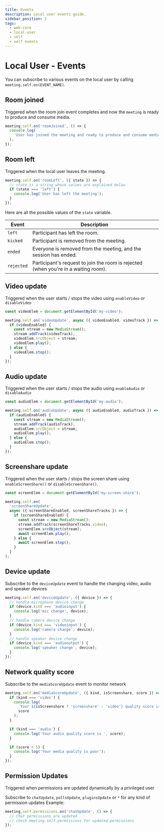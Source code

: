 ```yaml
---
title: Events
description: Local user events guide.
sidebar_position: 2
tags:
  - web-core
  - local-user
  - self
  - self events
---
```


# Local User - Events

You can subscribe to various events on the local user by calling
`meeting.self.on(EVENT_NAME)`.

## Room joined

Triggered when the room join event completes and now the `meeting` is ready to
produce and consume media.

```ts
meeting.self.on('roomJoined', () => {
  console.log(
    'User has joined the meeting and ready to produce and consume media'
  );
});
```

## Room left

Triggered when the local user leaves the meeting.

```js
meeting.self.on('roomLeft', ({ state }) => {
  // state is a string whose values are explained below
  if (state === 'left') {
    console.log('User has left the meeting');
  }
});
```

Here are all the possible values of the `state` variable.

| Event      | Description                                                                         |
| ---------- | ----------------------------------------------------------------------------------- |
| `left`     | Participant has left the room.                                                      |
| `kicked`   | Participant is removed from the meeting.                                            |
| `ended`    | Everyone is removed from the meeting, and the session has ended.                    |
| `rejected` | Participant's request to join the room is rejected (when you're in a waiting room). |

## Video update

Triggered when the user starts / stops the video using `enableVideo` or
`disableVideo`

```ts
const videoElem = document.getElementById('my-video');

meeting.self.on('videoUpdate', async ({ videoEnabled, videoTrack }) => {
  if (videoEnabled) {
    const stream = new MediaStream();
    stream.addTrack(videoTrack);
    videoElem.srcObject = stream;
    videoElem.play();
  } else {
    videoElem.stop();
  }
});
```

## Audio update

Triggered when the user starts / stops the audio using `enableAudio` or
`disableAudio`

```ts
const audioElem = document.getElementById('my-audio');

meeting.self.on('audioUpdate', async ({ audioEnabled, audioTrack }) => {
  if (audioEnabled) {
    const stream = new MediaStream();
    stream.addTrack(audioTrack);
    audioElem.srcObject = stream;
    audioElem.play();
  } else {
    audioElem.stop();
  }
});
```

## Screenshare update

Triggered when the user starts / stops the screen share using
`enableScreenShare()` or `disableScreenShare()`.

```ts
const screenElem = document.getElementById('my-screen-share');

meeting.self.on(
  'screenShareUpdate',
  async ({ screenShareEnabled, screenShareTracks }) => {
    if (screenShareEnabled) {
      const stream = new MediaStream();
      stream.addTrack(screenShareTracks.video);
      screenElem.srcObject(stream);
      await screenElem.play();
    } else {
      await screenElem.stop();
    }
  }
);
```

## Device update

Subscribe to the `deviceUpdate` event to handle the changing video, audio and
speaker devices

```ts
meeting.self.on('deviceUpdate', ({ device }) => {
  // handle microphone device change
  if (device.kind === 'audioinput') {
    console.log('mic change', device);
  }
  // handle camera device change
  if (device.kind === 'videoinput') {
    console.log('camera change', device);
  }
  // handle speaker device change
  if (device.kind === 'audiooutput') {
    console.log('speaker change', device);
  }
});
```

## Network quality score

Subscribe to the `mediaScoreUpdate` event to monitor network

```ts
meeting.self.on('mediaScoreUpdate', ({ kind, isScreenshare, score }) => {
  if (kind === 'video') {
    console.log(
      `Your ${isScreenshare ? 'screenshare' : 'video'} quality score is `,
      score
    );
  }

  if (kind === 'audio') {
    console.log('Your audio quality score is ', score);
  }

  if (score < 5) {
    console.log('Your media quality is poor');
  }
});
```

<head>
  <title>Web Core Events</title>
</head>

## Permission Updates

Triggered when permissions are updated dynamically by a privileged user

Subscribe to `chatUpdate`, `pollsUpdate`, `pluginsUpdate` or `*` for any kind of permission updates
Example:

```ts
meeting.self.permissions.on('chatUpdate', () => {
  // Chat permissions are updated
  // check meeting.self.permissions for updated permissions
});
```

